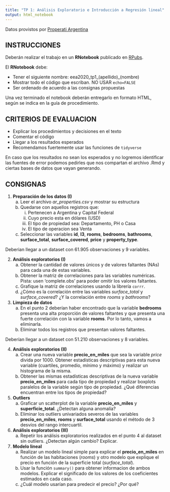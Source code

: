 ```yaml
---
title: "TP 1: Análisis Exploratorio e Introducción a Regresión lineal"
output: html_notebook
---
```


Datos provistos por [Properati Argentina](https://www.properati.com.ar)

## INSTRUCCIONES

Deberán realizar el trabajo en un **RNotebook** publicado en [RPubs](http://rpubs.com/).

El **RNotebook** debe:

* Tener el siguiente nombre: eea2020_tp1_(apellido)_(nombre)
* Mostrar todo el código que escriban. NO USAR `echo=FALSE`
* Ser ordenado de acuerdo a las consignas propuestas

Una vez terminado el notebook deberán entregarlo en formato HTML, según se indica en la guía de procedimiento.

## CRITERIOS DE EVALUACION

* Explicar los procedimientos y decisiones en el texto
* Comentar el código
* Llegar a los resultados esperados
* Recomendamos fuertemente usar las funciones de `tidyverse`

En caso que los resultados no sean los esperados y no logremos identificar las fuentes de error podemos pedirles que nos compartan el archivo .Rmd y ciertas bases de datos que vayan generando.

## CONSIGNAS

1) **Preparación de los datos (I)**
    a) Leer el archivo *ar_properties.csv* y mostrar su estructura
    b) Quedarse con aquellos registros que:
        i) Pertenecen a Argentina y Capital Federal
        ii) Cuyo precio esta en dólares (USD)
        iii) El tipo de propiedad sea: Departamento, PH o Casa
        iv) El tipo de operacion sea Venta
    c) Seleccionar las variables **id**, **l3**, **rooms**, **bedrooms**, **bathrooms**, **surface_total**, **surface_covered**, **price** y **property_type**.
  
Deberian llegar a un dataset con 61.905 observaciones y 9 variables.
 
2) **Análisis exploratorios (I)**
    a) Obtener la cantidad de valores únicos y de valores faltantes (NAs) para cada una de estas variables.
    b) Obtener la matriz de correlaciones para las variables numéricas. Pista: usen 'complete.obs' para poder omitir los valores faltantes. 
    c) Grafique la matriz de correlaciones usando la librería `corrr`.
    c) ¿Cómo es la correlación entre las variables *surface_total* y *surface_covered*? ¿Y la correlación entre *rooms* y *bathrooms*?   
    
3) **Limpieza de datos**
    a) En el punto 2 deberían haber encontrado que la variable **bedrooms** presenta una alta proporción de valores faltantes y que presenta una fuerte correlación con la variable **rooms**. Por lo tanto, vamos a eliminarla.
    b) Eliminar todos los registros que presentan valores faltantes.
  
Deberían llegar a un dataset con 51.210 observaciones y 8 variables.
  
4) **Análisis exploratorios (II)**
    a) Crear una nueva variable **precio_en_miles** que sea la variable *price* divida por 1000. Obtener estadísticas descriptivas para esta nueva variable (cuartiles, promedio, mínimo y máximo) y realizar un histograma de la misma.
    b) Obtener las mismas estadísticas descriptivas de la nueva variable **precio_en_miles** para cada tipo de propiedad y realizar boxplots paralelos de la variable según tipo de propiedad. ¿Qué diferencias encuentran entre los tipos de propiedad? 

5) **Outliers**
    a) Graficar un scatterplot de la variable **precio_en_miles** y **superficie_total**. ¿Detectan alguna anomalía?
    b) Eliminar los outliers univariados severos de las variables **precio_en_miles**, **rooms** y **surface_total** usando el método de 3 desvíos del rango intercuartil. 
    
6) **Análisis exploratorios (III)**
    a) Repetir los análisis exploratorios realizados en el punto 4 al dataset sin outliers. ¿Detectan algún cambio? Explicar. 
  
7) **Modelo lineal**
    a) Realizar un modelo lineal simple para explicar el **precio_en_miles** en función de las habitaciones (*rooms*) y otro modelo que explique el precio en función de la superficie total (*surface_total*).
    b) Usar la función `summary()` para obtener informacion de ambos modelos. Explicar el significado de los valores de los coeficientes estimados en cada caso. 
    c) ¿Cuál modelo usarían para predecir el precio? ¿Por qué?